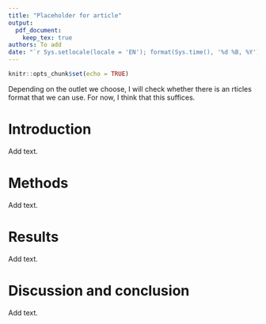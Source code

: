 ```yaml
---
title: "Placeholder for article"
output: 
  pdf_document:
    keep_tex: true
authors: To add
date: "`r Sys.setlocale(locale = 'EN'); format(Sys.time(), '%d %B, %Y')`"
---
```


```r
knitr::opts_chunk$set(echo = TRUE)
```

Depending on the outlet we choose, I will check whether there is an rticles format that we can use. For now, I think that this suffices.

# Introduction

Add text.

# Methods

Add text.

# Results

Add text.

# Discussion and conclusion

Add text.
